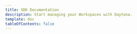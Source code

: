 ```yaml
---
title: SDK Documentation
description: Start managing your Workspaces with Daytona.
template: doc
tableOfContents: false
---
```



<DocumentList title="About">
  <DocumentListItem
    title="Getting Started"
    subtitle="Learn about Daytona SDK and how it can help you manage your development environments."
    href="/getting-started"
  />
  <DocumentListItem
    title="Configuration"
    subtitle="Get started with Daytona SDK and learn how to use and configure your development environments."
    href="/configuration"
  />
</DocumentList>

<DocumentList title="Workspaces">
  <DocumentListItem
    title="Management"
    subtitle="Learn how to create, manage, and remove workspaces using the Daytona SDK."
    href="/workspace-management"
  />
</DocumentList>

<DocumentList title="Agent Toolbox">
  <DocumentListItem
    title="File System Operations"
    subtitle="Learn how to manage files and directories in your Workspaces using the Daytona SDK."
    href="/file-system-operations"
  />
  <DocumentListItem
    title="Git Operations"
    subtitle="Learn how to manage Git repositories in your Workspaces using the Daytona SDK."
    href="/git-operations"
  />
  <DocumentListItem
    title="Process & Code Execution"
    subtitle="Learn about running commands and code in isolated environments using the Daytona SDK."
    href="/process-code-execution"
  />
  <DocumentListItem
    title="Language Server Protocol"
    subtitle="Learn how to use Language Server Protocol (LSP) support in your Workspaces using the Daytona SDK."
    href="/language-server-protocol"
  />
</DocumentList>

